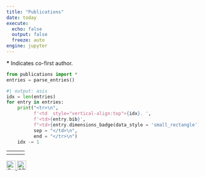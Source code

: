 ```yaml
---
title: "Publications"
date: today
execute:
  echo: false
  output: false
  freeze: auto
engine: jupyter
---
```

<style>
d-article a {
  border-bottom: none;
  text-decoration: none;
  color: #2f65a7;
} /* remove hyperlink underlines until hover */
d-article a:hover { border-bottom:1px dotted; }
</style>

<!-- for dimensions badges -->
<script async src="https://badge.dimensions.ai/badge.js" charset="utf-8"></script>

<!-- for altmetrics badges -->
<script type='text/javascript' src='https://d1bxh8uas1mnw7.cloudfront.net/assets/embed.js'></script> 


**\*** Indicates co-first author.

```python
from publications import *
entries = parse_entries()
```


<table style="width:100%">
  <tr>
    <th> </th>
    <th> </th>
    <th> </th>
  </tr>

```python
#| output: asis
idx = len(entries)
for entry in entries:
    print("<tr>\n",
          f'<td  style="vertical-align:top">{idx}. ',
          f'<td>{entry.bib}',
          f"<td>{entry.dimensions_badge(data_style = 'small_rectangle')} \n\n {entry.altmetric(badge_type = 'medium_badge')}",
          sep = "</td>\n",
          end = "</tr>\n")
    idx -= 1
```
</table>

<a href="https://scholar.google.com/citations?user=TlglgLgAAAAJ">
<img alt="Google Scholar logo" src="https://upload.wikimedia.org/wikipedia/commons/thumb/c/c7/Google_Scholar_logo.svg/1280px-Google_Scholar_logo.svg.png?20200110094142" width="24" height="24" />
</a>
<a href="https://orcid.org/0000-0003-3283-829X">
<img alt="ORCID logo" src="https://info.orcid.org/wp-content/uploads/2019/11/orcid_32x32.png" width="24" height="24" />
</a>
